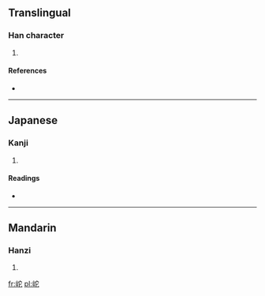 ==Translingual==

===Han character===
{{Han char|rn=46|rad=山|as=05|sn=8|four=2371<sub>1</sub>|canj=山十心 (UJP)}}

# {{defn|Han|sort=山05}}

====References====
* {{Han ref|kx=0309.250|dkj=07994|dj=0609.210|hdz=10768.150|uh=5CAE|ud=23726|bh=CC5B|bd=52315}}

----

==Japanese==

===Kanji===
{{ja-kanji|grade=|rs=山05}}

# {{defn|Japanese|sort=山05}}

====Readings====
* {{ja-readings|on=[[た]] (ta), [[だ]] (da)|kun=[[くずれるさま]] (kuzurerusama)}}

----

==Mandarin==

===Hanzi===
{{cmn-hanzi|pin=[[péi]] ([[pei2]]), [[tuó]] ([[tuo2]])|wg=p'ei<sup>2</sup>, t'o<sup>2</sup>}}

# {{defn|Mandarin|sort=山05}}

[[fr:岮]]
[[pl:岮]]